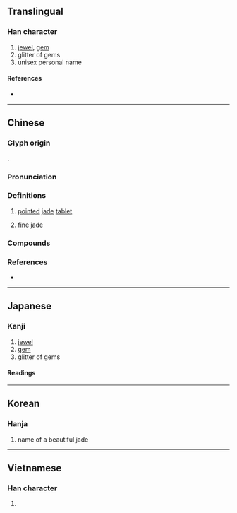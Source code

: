 {{character info}}
==Translingual==

===Han character===
{{Han char|rn=96|rad=玉|as=08|sn=12|four=19189|canj=MGFF|ids=⿰𤣩炎}}

# [[jewel]], [[gem]]
# glitter of gems
# unisex personal name

====References====
* {{Han ref|kx=0735.060|dkj=21073|dj=1147.040|hdz=21123.080|uh=7430|ud=29744|bh=DA7C|bd=55932}}

----

==Chinese==
{{zh-forms|alt=𣨬,𤥎}}

===Glyph origin===
{{Han etym}}
{{Han compound|𤣩|炎|ls=psc|c1=s|c2=p}}.

===Pronunciation===
{{zh-pron
|m=yǎn
|c=jim5
|md=iēng
|mc=y
|oc=y
|cat=n
}}

===Definitions===
{{zh-hanzi}}

# {{lb|zh|literary}} [[pointed]] [[jade]] [[tablet]]
# {{lb|zh|literary}} [[fine]] [[jade]]

===Compounds===
{{zh-der|琬琰|琰琰|琰圭}}

===References===
* {{R:twedu|B02630}}

----

==Japanese==

===Kanji===
{{ja-kanji|grade=|rs=玉08}}

# [[jewel]]
# [[gem]]
# glitter of gems

====Readings====
{{ja-readings|on=えん|kun=|nanori=}}

----

==Korean==

===Hanja===
{{ko-hanja|염}}

# name of a beautiful jade

----

==Vietnamese==

===Han character===
{{vi-readings|reading=diễm, dặm|rs=玉08}}

# {{rfdef|vi|sort=玉08}}